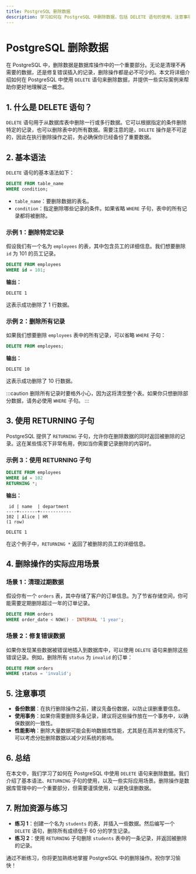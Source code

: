 ```yaml
---
title: PostgreSQL 删除数据
description: 学习如何在 PostgreSQL 中删除数据，包括 DELETE 语句的使用、注意事项以及实际应用场景。
---
```


# PostgreSQL 删除数据

在 PostgreSQL 中，删除数据是数据库操作中的一个重要部分。无论是清理不再需要的数据，还是修复错误插入的记录，删除操作都是必不可少的。本文将详细介绍如何在 PostgreSQL 中使用 `DELETE` 语句来删除数据，并提供一些实际案例来帮助你更好地理解这一概念。

## 1. 什么是 DELETE 语句？

`DELETE` 语句用于从数据库表中删除一行或多行数据。它可以根据指定的条件删除特定的记录，也可以删除表中的所有数据。需要注意的是，`DELETE` 操作是不可逆的，因此在执行删除操作之前，务必确保你已经备份了重要数据。

## 2. 基本语法

`DELETE` 语句的基本语法如下：

```sql
DELETE FROM table_name
WHERE condition;
```

- `table_name`：要删除数据的表名。
- `condition`：指定删除哪些记录的条件。如果省略 `WHERE` 子句，表中的所有记录都将被删除。

### 示例 1：删除特定记录

假设我们有一个名为 `employees` 的表，其中包含员工的详细信息。我们想要删除 `id` 为 101 的员工记录。

```sql
DELETE FROM employees
WHERE id = 101;
```

**输出：**

```
DELETE 1
```

这表示成功删除了 1 行数据。

### 示例 2：删除所有记录

如果我们想要删除 `employees` 表中的所有记录，可以省略 `WHERE` 子句：

```sql
DELETE FROM employees;
```

**输出：**

```
DELETE 10
```

这表示成功删除了 10 行数据。

:::caution
删除所有记录时要格外小心，因为这将清空整个表。如果你只想删除部分数据，请务必使用 `WHERE` 子句。
:::

## 3. 使用 RETURNING 子句

PostgreSQL 提供了 `RETURNING` 子句，允许你在删除数据的同时返回被删除的记录。这在某些情况下非常有用，例如当你需要记录删除的内容时。

### 示例 3：使用 RETURNING 子句

```sql
DELETE FROM employees
WHERE id = 102
RETURNING *;
```

**输出：**

```
 id | name  | department
----+-------+------------
102 | Alice | HR
(1 row)

DELETE 1
```

在这个例子中，`RETURNING *` 返回了被删除的员工的详细信息。

## 4. 删除操作的实际应用场景

### 场景 1：清理过期数据

假设你有一个 `orders` 表，其中存储了客户的订单信息。为了节省存储空间，你可能需要定期删除超过一年的订单记录。

```sql
DELETE FROM orders
WHERE order_date < NOW() - INTERVAL '1 year';
```

### 场景 2：修复错误数据

如果你发现某些数据被错误地插入到数据库中，可以使用 `DELETE` 语句来删除这些错误记录。例如，删除所有 `status` 为 `invalid` 的订单：

```sql
DELETE FROM orders
WHERE status = 'invalid';
```

## 5. 注意事项

- **备份数据**：在执行删除操作之前，建议先备份数据，以防止误删重要信息。
- **使用事务**：如果你需要删除多条记录，建议将这些操作放在一个事务中，以确保数据的一致性。
- **性能影响**：删除大量数据可能会影响数据库性能，尤其是在高并发的情况下。可以考虑分批删除数据以减少对系统的影响。

## 6. 总结

在本文中，我们学习了如何在 PostgreSQL 中使用 `DELETE` 语句来删除数据。我们介绍了基本语法、`RETURNING` 子句的使用，以及一些实际应用场景。删除操作是数据库管理中的一个重要部分，但需要谨慎使用，以避免误删数据。

## 7. 附加资源与练习

- **练习 1**：创建一个名为 `students` 的表，并插入一些数据。然后编写一个 `DELETE` 语句，删除所有成绩低于 60 分的学生记录。
- **练习 2**：使用 `RETURNING` 子句删除 `students` 表中的一条记录，并返回被删除的记录。

通过不断练习，你将更加熟练地掌握 PostgreSQL 中的删除操作。祝你学习愉快！